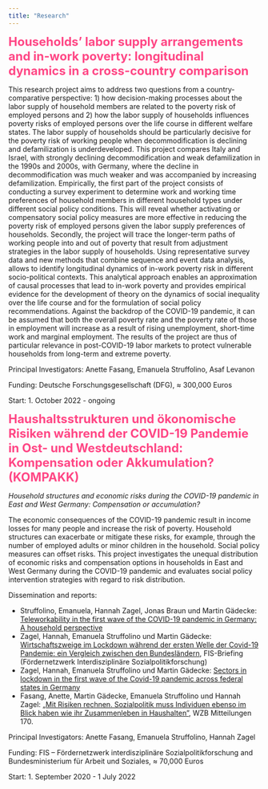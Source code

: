 ```yaml
---
title: "Research"
---
```


<span style="color: #FF4785;"><span style="font-size: 24px;">**Households' labor supply arrangements and in-work poverty: longitudinal dynamics in a cross-country comparison**</span></span>


This research project aims to address two questions from a country-comparative perspective: 1) how decision-making processes about the labor supply of household members are related to the poverty risk of employed persons and 2) how the labor supply of households influences poverty risks of employed persons over the life course in different welfare states. The labor supply of households should be particularly decisive for the poverty risk of working people when decommodification is declining and defamilization is underdeveloped. This project compares Italy and Israel, with strongly declining decommodification and weak defamilization in the 1990s and 2000s, with Germany, where the decline in decommodification was much weaker and was accompanied by increasing defamilization. Empirically, the first part of the project consists of conducting a survey experiment to determine work and working time preferences of household members in different household types under different social policy conditions. This will reveal whether activating or compensatory social policy measures are more effective in reducing the poverty risk of employed persons given the labor supply preferences of households. Secondly, the project will trace the longer-term paths of working people into and out of poverty that result from adjustment strategies in the labor supply of households. Using representative survey data and new methods that combine sequence and event data analysis, allows to identify longitudinal dynamics of in-work poverty risk in different socio-political contexts. This analytical approach enables an approximation of causal processes that lead to in-work poverty and provides empirical evidence for the development of theory on the dynamics of social inequality over the life course and for the formulation of social policy recommendations. Against the backdrop of the COVID-19 pandemic, it can be assumed that both the overall poverty rate and the poverty rate of those in employment will increase as a result of rising unemployment, short-time work and marginal employment. The results of the project are thus of particular relevance in post-COVID-19 labor markets to protect vulnerable households from long-term and extreme poverty.

Principal Investigators: Anette Fasang, Emanuela Struffolino, Asaf Levanon

Funding: Deutsche Forschungsgesellschaft (DFG), ≈ 300,000 Euros

Start: 1. October 2022 - ongoing




<span style="color: #FF4785;"><span style="font-size: 24px;">**Haushaltsstrukturen und ökonomische Risiken während der COVID-19 Pandemie in Ost- und Westdeutschland: Kompensation oder Akkumulation? (KOMPAKK)**</span></span>

*Household structures and economic risks during the COVID-19 pandemic in East and West Germany: Compensation or accumulation?*

The economic consequences of the COVID-19 pandemic result in income losses for many people and increase the risk of poverty. Household structures can exacerbate or mitigate these risks, for example, through the number of employed adults or minor children in the household. Social policy measures can offset risks. This project investigates the unequal distribution of economic risks and compensation options in households in East and West Germany during the COVID-19 pandemic and evaluates social policy intervention strategies with regard to risk distribution.


Dissemination and reports: 

  * Struffolino, Emanuela, Hannah Zagel, Jonas Braun und Martin Gädecke: [Teleworkability in the first wave of the COVID-19 pandemic in Germany: A household perspective](/download/kompakk3.pdf) 
  * Zagel, Hannah, Emanuela Struffolino und Martin Gädecke: [Wirtschaftszweige im Lockdown während der ersten Welle der Covid-19 Pandemie: ein Vergleich zwischen den Bundesländern](/download/kompakk2.pdf), FIS-Briefing (Fördernetzwerk Interdisziplinäre Sozialpolitikforschung) 
  * Zagel, Hannah, Emanuela Struffolino und Martin Gädecke: [Sectors in lockdown in the first wave of the Covid-19 pandemic across federal states in Germany](/download/kompakk4.pdf) 
  * Fasang, Anette, Martin Gädecke, Emanuela Struffolino und Hannah Zagel: [„Mit Risiken rechnen. Sozialpolitik muss Individuen ebenso im Blick haben wie ihr Zusammenleben in Haushalten"](/download/kompakk1.pdf), WZB Mitteilungen 170.


Principal Investigators: Anette Fasang, Emanuela Struffolino, Hannah Zagel

Funding: FIS – Fördernetzwerk interdisziplinäre Sozialpolitikforschung and Bundesministerium für Arbeit und Soziales, ≈ 70,000 Euros

Start: 1. September 2020 - 1 July 2022

